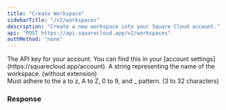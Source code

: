 ```yaml
---
title: "Create Workspace"
sidebarTitle: "/v2/workspaces"
description: "Create a new workspace into your Square Cloud account."
api: "POST https://api.squarecloud.app/v2/workspaces"
authMethod: "none"
---
```


<ParamField header="Authorization" type="string" placeholder="API KEY" required>
  The API key for your account. You can find this in your [account settings](https://squarecloud.app/account).
</ParamField>

<ParamField body="name" type="string" placeholder="Workspace name">
  A string representing the name of the workspace. (without extension)<br/>Must adhere to the a to z, A to Z, 0 to 9, and _ pattern. (3 to 32 characters)
</ParamField>

### Response

